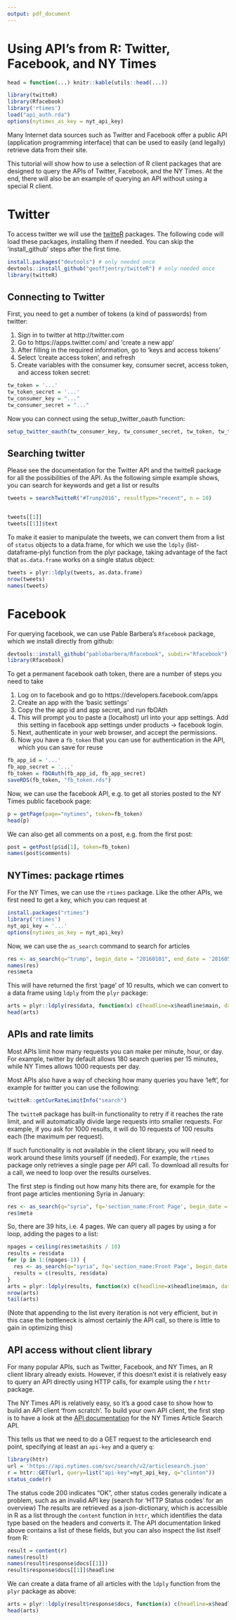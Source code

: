 ```yaml
---
output: pdf_document
---
```

Using API's from R: Twitter, Facebook, and NY Times
========================

```r
head = function(...) knitr::kable(utils::head(...))
```

```r
library(twitteR)
library(Rfacebook)
library('rtimes')
load("api_auth.rda")
options(nytimes_as_key = nyt_api_key)
```

Many Internet data sources such as Twitter and Facebook offer a public API (application programming interface)
that can be used to easily (and legally) retrieve data from their site.

This tutorial will show how to use a selection of R client packages that are designed to query the APIs of Twitter, 
Facebook, and the NY Times. 
At the end, there will also be an example of querying an API without using a special R client. 

Twitter
=======


To access twitter we will use the [twitteR](http://cran.r-project.org/web/packages/twitteR/index.html) packages. 
The following code will load these packages, installing them if needed.
You can skip the 'install_github' steps after the first time. 

```r
install.packages("devtools") # only needed once
devtools::install_github("geoffjentry/twitteR") # only needed once
library(twitteR)
```

Connecting to Twitter
----

First, you need to get a number of tokens (a kind of passwords) from twitter:

1. Sign in to twitter at http://twitter.com
2. Go to https://apps.twitter.com/ and 'create a new app'
3. After filling in the required information, go to 'keys and access tokens'
4. Select 'create access token', and refresh
5. Create variables with the consumer key, consumer secret, access token, and access token secret:

```r
tw_token = '...'
tw_token_secret = '...'
tw_consumer_key = "..."
tw_consumer_secret = "..."
```


Now you can connect using the setup_twitter_oauth function:

```r
setup_twitter_oauth(tw_consumer_key, tw_consumer_secret, tw_token, tw_token_secret)
```

Searching twitter
----

Please see the documentation for the Twitter API and the twitteR package for all the possibilities of the API. 
As the following simple example shows, you can search for keywords and get a list or results

```r
tweets = searchTwitteR("#Trump2016", resultType="recent", n = 10)


tweets[[1]]
tweets[[1]]$text
```

To make it easier to manipulate the tweets, we can convert them from a list of `status` objects to a data.frame, for which we use the `ldply` (list-dataframe-ply) function from the plyr package, taking advantage of the fact that `as.data.frame` works on a single status object:

```r
tweets = plyr::ldply(tweets, as.data.frame)
nrow(tweets)
names(tweets)
```

Facebook
===

For querying facebook, we can use Pable Barbera's `Rfacebook` package, which we install directly from github:

```r
devtools::install_github("pablobarbera/Rfacebook", subdir="Rfacebook")
library(Rfacebook)
```
To get a permanent facebook oath token, there are a number of steps you need to take

1. Log on to facebook and go to https://developers.facebook.com/apps
2. Create an app with the 'basic settings'
3. Copy the the app id and app secret, and run fbOAth
4. This will prompt you to paste a (localhost) url into your app settings. Add this setting in facebook app settings under products -> facebook login. 
5. Next, authenticate in your web browser, and accept the permissions. 
6. Now you have a `fb_token` that you can use for authentication in the API, which you can save for reuse

```r
fb_app_id = '...'
fb_app_secret = '...'
fb_token = fbOAuth(fb_app_id, fb_app_secret)
saveRDS(fb_token, "fb_token.rds")
```

Now, we can use the facebook API, e.g. to get all stories posted to the NY Times public facebook page:

```r
p = getPage(page="nytimes", token=fb_token)
head(p)
```

We can also get all comments on a post, e.g. from the first post:

```r
post = getPost(p$id[1], token=fb_token)
names(post$comments)
```

## NYTimes: package rtimes

For the NY Times, we can use the `rtimes` package.
Like the other APIs, we first need to get a key, which you can request at 

```r
install.packages("rtimes")
library('rtimes')
nyt_api_key = '...'
options(nytimes_as_key = nyt_api_key)
```

Now, we can use the `as_search` command to search for articles

```r
res <- as_search(q="trump", begin_date = "20160101", end_date = '20160501')
names(res)
res$meta
```

This will have returned the first 'page' of 10 results, which we can convert to a data frame using `ldply` from the `plyr` package:

```r
arts = plyr::ldply(res$data, function(x) c(headline=x$headline$main, date=x$pub_date))
head(arts)
```

## APIs and rate limits

Most APIs limit how many requests you can make per minute, hour, or day.
For example, twitter by default allows 180 search queries per 15 minutes,
while NY Times allows 1000 requests per day. 

Most APIs also have a way of checking how many queries you have 'left',
for example for twitter you can use the following:

```r
twitteR::getCurRateLimitInfo("search")
```

The `twitteR` package has built-in functionality to retry if it reaches the rate limit, 
and will automatically divide large requests into smaller requests.
For example, if you ask for 1000 results, it will do 10 requests of 100 results each (the maximum per request).

If such functionality is not available in the client library, you will need to work around these limits yourself (if needed).
For example, the `rtimes` package only retrieves a single page per API call.
To download all results for a call, we need to loop over the results ourselves. 

The first step is finding out how many hits there are, for example for the front page articles mentioning Syria in January:

```r
res <- as_search(q="syria", fq='section_name:Front Page', begin_date = "20160101", end_date = '20160131')
res$meta
```

So, there are 39 hits, i.e. 4 pages. We can query all pages by using a for loop, adding the pages to a list:

```r
npages = ceiling(res$meta$hits / 10)
results = res$data
for (p in 1:(npages-1)) {
  res <- as_search(q="syria", fq='section_name:Front Page', begin_date = "20160101", end_date = '20160131', page=p)
  results = c(results, res$data)
}
arts = plyr::ldply(results, function(x) c(headline=x$headline$main, date=x$pub_date))
nrow(arts)
tail(arts)
```

(Note that appending to the list every iteration is not very efficient, 
but in this case the bottleneck is almost certainly the API call, so there is little to gain in optimizing this)

## API access without client library

For many popular APIs, such as Twitter, Facebook, and NY Times, an R client library already exists.
However, if this doesn't exist it is relatively easy to query an API directly using HTTP calls,
for example using the r `httr` package.

The NY Times API is relatively easy, so it's a good case to show how to build an API client 'from scratch'.
To build your own API client, the first step is to have a look at the [API documentation](http://developer.nytimes.com/article_search_v2.json) for the NY Times Article Search API.

This tells us that we need to do a GET request to the articlesearch end point, specifying at least an `api-key` and a query `q`:

```r
library(httr)
url = 'https://api.nytimes.com/svc/search/v2/articlesearch.json'
r = httr::GET(url, query=list("api-key"=nyt_api_key, q="clinton"))
status_code(r)
```

The status code 200 indicates "OK", other status codes generally indicate a problem,
such as an invalid API key (search for 'HTTP Status codes' for an overview)
The results are retrieved as a json-dictionary, which is accessible in R as a list through the `content` function in `httr`,
which identifies the data type based on the headers and converts it.
The API documentation linked above contains a list of these fields, but you can also inspect the list itself from R:

```r
result = content(r)
names(result)
names(result$response$docs[[1]])
result$response$docs[[1]]$headline
```

We can create a data frame of all articles with the `ldply` function from the `plyr` package as above:

```r
arts = plyr::ldply(result$response$docs, function(x) c(headline=x$headline$main, date=x$pub_date))
head(arts)
```

